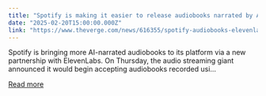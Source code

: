 ```yaml
---
title: "Spotify is making it easier to release audiobooks narrated by AI"
date: "2025-02-20T15:00:00.000Z"
link: "https://www.theverge.com/news/616355/spotify-audiobooks-elevenlabs-ai-narration"
---
```


Spotify is bringing more AI-narrated audiobooks to its platform via a new partnership with ElevenLabs. On Thursday, the audio streaming giant announced it would begin accepting audiobooks recorded usi...

[Read more](https://www.theverge.com/news/616355/spotify-audiobooks-elevenlabs-ai-narration)
